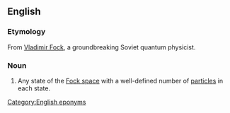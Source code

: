 ==English==

===Etymology===
From [[w:Vladimir Fock|Vladimir Fock]], a groundbreaking Soviet quantum physicist.

===Noun===
{{en-noun|head=[[Fock]] [[state]]}}
{{wikipedia}}

# {{lb|en|quantum mechanics}} Any state of the [[Fock space]] with a well-defined number of [[particles]] in each state.

[[Category:English eponyms]]